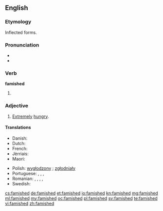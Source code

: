 ==English==

===Etymology===
Inflected forms.

===Pronunciation===
* {{IPA|/ˈfæmɪʃt/}}
* {{audio|en-us-famished.ogg|Audio (US)}}

===Verb===
'''famished'''

# {{en-past of|famish}}

===Adjective===
{{en-adj}}

# [[extremely|Extremely]] [[hungry]].

====Translations====
{{trans-top|extremely hungry}}
* Danish: {{t|da|udhungret}}
* Dutch: {{t+|nl|uitgehongerd}}
* French: {{t+|fr|affamé}}
* Jèrriais: {{t|roa-jer|famélique|m|f}}
* Maori: {{t|mi|pakaroa}}
{{trans-mid}}
* Polish: [[wygłodzony]] ; [[zgłodniały]]
* Portuguese: {{t+|pt|faminto|m}}, {{t|pt|faminta|f}}, {{t+|pt|esfomeado|m}}, {{t|pt|esfomeada|f}}
* Romanian: {{t+|ro|înfometat|m|n}}, {{t|ro|înfometată|f}}, {{t|ro|înfometați|m-p}}, {{t|ro|înfometate|f-p|n-p}}, {{t+|ro|hămesit|m}}
* Swedish: {{t+|sv|utsvulten}}
{{trans-bottom}}

[[cs:famished]]
[[de:famished]]
[[et:famished]]
[[io:famished]]
[[kn:famished]]
[[mg:famished]]
[[ml:famished]]
[[my:famished]]
[[oc:famished]]
[[pl:famished]]
[[sv:famished]]
[[te:famished]]
[[vi:famished]]
[[zh:famished]]